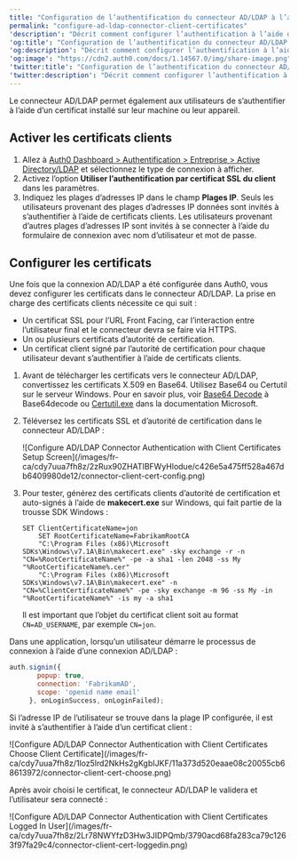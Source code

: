 ---
title: "Configuration de l’authentification du connecteur AD/LDAP à l’aide de certificats clients"
permalink: "configure-ad-ldap-connector-client-certificates"
'description': "Décrit comment configurer l’authentification à l’aide de certificats clients."
'og:title': "Configuration de l’authentification du connecteur AD/LDAP à l’aide de certificats clients"
'og:description': "Décrit comment configurer l’authentification à l’aide de certificats clients."
'og:image': "https://cdn2.auth0.com/docs/1.14567.0/img/share-image.png"
'twitter:title': "Configuration de l’authentification du connecteur AD/LDAP à l’aide de certificats clients"
'twitter:description': "Décrit comment configurer l’authentification à l’aide de certificats clients."
---

Le connecteur AD/LDAP permet également aux utilisateurs de s’authentifier à l’aide d’un certificat installé sur leur machine ou leur appareil.

## Activer les certificats clients

1. Allez à [Auth0 Dashboard > Authentification > Entreprise > Active Directory/LDAP](https://manage.auth0.com/#/connections/enterprise/ad) et sélectionnez le type de connexion à afficher.
2. Activez l’option **Utiliser l’authentification par certificat SSL du client** dans les paramètres.
3. Indiquez les plages d’adresses IP dans le champ **Plages IP**. Seuls les utilisateurs provenant des plages d’adresses IP données sont invités à s’authentifier à l’aide de certificats clients. Les utilisateurs provenant d’autres plages d’adresses IP sont invités à se connecter à l’aide du formulaire de connexion avec nom d’utilisateur et mot de passe.

## Configurer les certificats

Une fois que la connexion AD/LDAP a été configurée dans Auth0, vous devez configurer les certificats dans le connecteur AD/LDAP. La prise en charge des certificats clients nécessite ce qui suit :

* Un certificat SSL pour l’URL Front Facing, car l’interaction entre l’utilisateur final et le connecteur devra se faire via HTTPS.
* Un ou plusieurs certificats d’autorité de certification.
* Un certificat client signé par l’autorité de certification pour chaque utilisateur devant s’authentifier à l’aide de certificats clients.

1. Avant de télécharger les certificats vers le connecteur AD/LDAP, convertissez les certificats X.509 en Base64. Utilisez Base64 ou Certutil sur le serveur Windows. Pour en savoir plus, voir [Base64 Decode](https://www.base64decode.org/) à Base64decode ou [Certutil.exe](https://docs.microsoft.com/en-us/windows-server/administration/windows-commands/certutil#BKMK_encode) dans la documentation Microsoft.
2. Téléversez les certificats SSL et d’autorité de certification dans le connecteur AD/LDAP :

   <Frame>![Configure AD/LDAP Connector Authentication with Client Certificates Setup Screen](/images/fr-ca/cdy7uua7fh8z/2zRux90ZHATIBFWyHlodue/c426e5a475ff528a467db6409980de12/connector-client-cert-config.png)</Frame>

3. Pour tester, générez des certificats clients d’autorité de certification et auto-signés à l’aide de **makecert.exe** sur Windows, qui fait partie de la trousse SDK Windows :

   ``` lines
   SET ClientCertificateName=jon
       SET RootCertificateName=FabrikamRootCA
       "C:\Program Files (x86)\Microsoft SDKs\Windows\v7.1A\Bin\makecert.exe" -sky exchange -r -n "CN=%RootCertificateName%" -pe -a sha1 -len 2048 -ss My "%RootCertificateName%.cer"
       "C:\Program Files (x86)\Microsoft SDKs\Windows\v7.1A\Bin\makecert.exe" -n "CN=%ClientCertificateName%" -pe -sky exchange -m 96 -ss My -in "%RootCertificateName%" -is my -a sha1
   ```

   

   

   Il est important que l’objet du certificat client soit au format `CN=AD_USERNAME`, par exemple `CN=jon`.

Dans une application, lorsqu’un utilisateur démarre le processus de connexion à l’aide d’une connexion AD/LDAP :

```javascript lines
auth.signin({
       popup: true,
       connection: 'FabrikamAD',
       scope: 'openid name email'
     }, onLoginSuccess, onLoginFailed);
```

Si l’adresse IP de l’utilisateur se trouve dans la plage IP configurée, il est invité à s’authentifier à l’aide d’un certificat client :

<Frame>![Configure AD/LDAP Connector Authentication with Client Certificates Choose Client Certificate](/images/fr-ca/cdy7uua7fh8z/1loz5lrd2NkHs2gKgbIJKF/11a373d520eaae08c20055cb68613972/connector-client-cert-choose.png)</Frame>

Après avoir choisi le certificat, le connecteur AD/LDAP le validera et l’utilisateur sera connecté :

<Frame>![Configure AD/LDAP Connector Authentication with Client Certificates Logged In User](/images/fr-ca/cdy7uua7fh8z/2Lr78NWYfzD3Hw3JIDPQmb/3790acd68fa283ca79c1263f97fa29c4/connector-client-cert-loggedin.png)</Frame>

